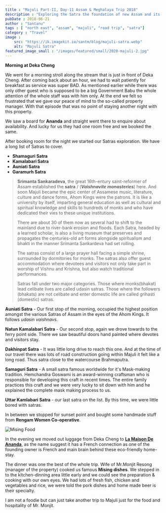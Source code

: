 ```yaml
---
title : "Majuli Part-II, Day-11 Assam & Meghalaya Trip 2018"
description : "Exploring the Satra the foundation of new Assam and its language"
pubDate : 2018-06-21
author : "Santanu"
tags : [ "north east", "assam", "majuli", "road trip", "satra"]
category : "Travel"
image : 
    src: "https://ik.imagekit.io/santm/blog/majuli-satra.webp"
    alt: "Majuli Satra" 
featured_image_small : "/images/featured/small/2020-majuli-2.jpg"
---
```

**Morning at Deka Cheng**  

We went for a morning stroll along the stream that is just in front of Deka Cheng. After coming back about an hour, we had to wait patiently for breakfast as service was super BAD. As mentioned earlier while there was only other guest who is supposed to be a big Government Babu the whole attention of the whole staff was with him only. At the end we felt so frustrated that we gave our peace of mind to the so-called property manager. With that episode that was no point of staying another night with this property.

We saw a board for **Ananda** and straight went there to enquire about availability. And lucky for us they had one room free and we booked the same.

After booking room for the night we started our Satras exploration. We have a long list of Satras to cover.   

* **Shamaguri Satra**
* **Kamalabari Satra**  
* **Auniati Satra**
* **Garamurh Satra**

 >**Srimanta Sankaradeva**, the great 16th-entury saint-reformer of Assam established the **satra** / (***Vaishnavite monasteries***) here. And soon Majuli  became the epic center of Assamese music, literature, culture and dance forms, Ahom Kings were the patrons.  It is like a university by itself, imparting general education as well as cultural and spiritual knowledge and skills to hundreds of monks and who have dedicated their vies to these unique institutions.  
>
>There are about 30 of them now as several had to shift to the mainland due to river-bank erosion and floods.  Each Satra, headed by a learned scholar, is also a living museum that preserves and propagates the centuries-old art forms alongside spiritualism and bhakti in the manner Srimanta Sankardeva had set rolling.
>
>The satras consist of a large prayer hall facing a simple shrine, surrounded by dormitories for monks. The satras also offer guest accommodation where devotees and visitors not only take part in worship of Vishnu and Krishna, but also watch traditional performances.
>
>Satras fall under two major categories. Those where monks(bhakat) lead celibate lives are called udasin satras. Those where the followers (bhakats) are not celibate and enter domestic life are called grihasti (domestic) satras.
>
**Auniati Satra** - Our first stop of the morning, occupied the highest position amongst the various Satras of Assam in the eyes of the Ahom Kings. It follows *udasin vaishnavs*.

**Natun Kamalabari Satra** - Our second stop, again we drove towards to the ferry point side. There we saw beautiful doors hand painted where devotes and visitors stay.

**Dakhinpat Satra** - It was little long drive to reach this one. And at the time of our travel there was lots of road construction going within Majuli it felt like a long road. Thus satra close to the watercourse Brahmaputra. 

**Samaguri Satra** - A small satra famous worldwide for it's Mask-making tradition. Hemchandra Goswami is an award-winning craftsman who is responsible for developing this craft in recent times. The entire family practices this craft and we were very lucky to sit down with him and he explained the complete mask making process to us.

**Uttar Kamlabari Satra** - our last satra on the list. By this time, we were little bored with satras. 

In between we stopped for sunset point and bought some handmade stuff from **Rengam Women Co-operative**.

![Mising Food](https://lh3.googleusercontent.com/PbtKJd2OvIjT9jKYKdoXTvM6qWvR1sdzLHV_U4pTrvD6tAQCTGUeV8z4Hcc3l4ys7gfsjJ8VI1K5JXEByt8itl-YagtjiEMqtowIzzdDnrhN3ooxnhSCx8O9PIROXsCispx_7043lck)

In the evening we moved out luggage from Deka Cheng to [**La Maison De Ananda**](https://www.tripadvisor.in/Hotel_Review-g1207703-d2444807-Reviews-La_Maison_de_Ananda-Majuli_Jorhat_District_Assam.html), as the name suggest it has a French connection as one of the founding owner is French and main brain behind these eco-friendly home-stay.  

The dinner was one the best of the whole trip. Wife of Mr.Monjit Resong (manager of the property) cooked us famous **Mising dishes**. We stepped in to the kitchen-dinning area little early and we could see the preparation & cooking with our own eyes. We had lots of fresh fish, chicken and vegetables and rice, we were told the pork dishes and home made beer is their specialty.  

I am not a foodie but can just take another trip to Majuli just for the food and hospitality of Mr. Monjit. 

 

